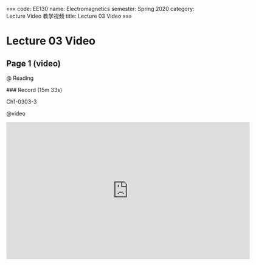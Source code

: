 «««
code: EE130
name: Electromagnetics
semester: Spring 2020
category: Lecture Video 教学视频
title: Lecture 03 Video
»»»

# Lecture 03 Video

## Page 1 (video)

@ Reading

<div class="markdown-body">
### Record (15m 33s)

Ch1-0303-3
</div>

@video

<iframe src="https://sbbrisk.com/e/nj93e2fgawf2.html" frameborder=0 marginwidth=0 marginheight=0 scrolling=no width=640 height=360 allowfullscreen></iframe>

